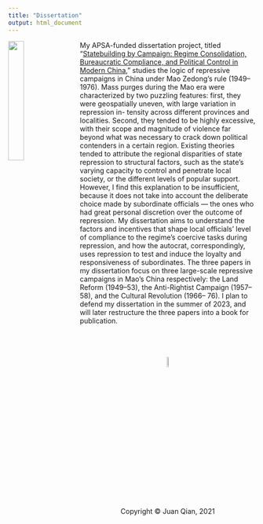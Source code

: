 ```yaml
---
title: "Dissertation"
output: html_document
---
```

<img src="redsun.jpeg" style="width:25%; margin-right: 20px" align="left">
My APSA-funded dissertation project, titled "[Statebuilding by Campaign: Regime Consolidation, Bureaucratic Compliance, and Political Control in Modern China](https://politicalsciencenow.com/meet-jingyuan-qian-2021-apsa-doctoral-dissertation-research-improvement-grantee/)," studies the logic of repressive campaigns in China under Mao Zedong’s rule (1949–1976). Mass purges during the Mao era were characterized by two puzzling features: first, they were geospatially uneven, with large variation in repression in- tensity across different provinces and localities. Second, they tended to be highly excessive, with their scope and magnitude of violence far beyond what was necessary to crack down political contenders in a certain region. Existing theories tended to attribute the regional disparities of state repression to structural factors, such as the state’s varying capacity to control and penetrate local society, or the different levels of popular support. However, I find this explanation to be insufficient, because it does not take into account the deliberate choice made by subordinate officials — the ones who had great personal discretion over the outcome of repression. My dissertation aims to understand the factors and incentives that shape local officials’ level of compliance to the regime’s coercive tasks during repression, and how the autocrat, correspondingly, uses repression to test and induce the loyalty and responsiveness of subordinates. The three papers in my dissertation focus on three large-scale repressive campaigns in Mao’s China respectively: the Land Reform (1949–53), the Anti-Rightist Campaign (1957–58), and the Cultural Revolution (1966– 76). I plan to defend my dissertation in the summer of 2023, and will later restructure the three papers into a book for publication.

<br>
<br>
<br>
<center> <img src="juan_logo.png" style="width:7.5%">
<br>
<center> Copyright © Juan Qian, 2021